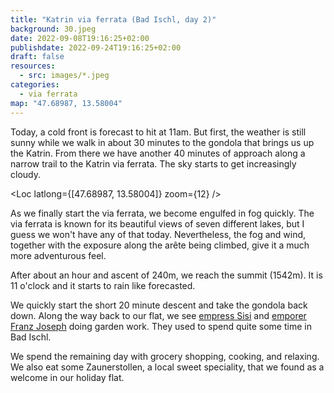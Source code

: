 ```yaml
---
title: "Katrin via ferrata (Bad Ischl, day 2)"
background: 30.jpeg
date: 2022-09-08T19:16:25+02:00
publishdate: 2022-09-24T19:16:25+02:00
draft: false
resources:
  - src: images/*.jpeg
categories:
  - via ferrata
map: "47.68987, 13.58004"
---
```


Today, a cold front is forecast to hit at 11am. But first, the weather is
still sunny while we walk in about 30 minutes to the gondola that brings us up
the Katrin. From there we have another 40 minutes of approach along a narrow
trail to the Katrin via ferrata. The sky starts to get increasingly cloudy.

<Loc latlong={[47.68987, 13.58004]} zoom={12} />

<Gallery>
  <Rimg src="1.jpeg" caption="Walking through Bad Ischl." />
  <Rimg src="3.jpeg" caption="View of Bad Ischl from the gondola." />
  <Rimg src="7.jpeg" alt="A narrow trail between trees." />
</Gallery>

As we finally start the via ferrata, we become engulfed in fog quickly. The via
ferrata is known for its beautiful views of seven different lakes, but I guess we
won't have any of that today. Nevertheless, the fog and wind, together with the
exposure along the arête being climbed, give it a much more adventurous feel.

<Gallery>
  <Rimg src="10.jpeg" caption="Start of the via ferrata." />
  <Rimg src="13.jpeg" caption="Going up the arête." />
  <Rimg src="15.jpeg" alt="In the via ferrata" />
  <Rimg src="16.jpeg" alt="In the via ferrata" />
  <Rimg src="21.jpeg" alt="Going up the arête" />
</Gallery>

<Gallery large="true">
  <Rimg src="22.jpeg" alt="On the arête with fog below" />
  <Rimg
    src="26.jpeg"
    alt="Climber on a via ferrata and fog in the background"
  />
</Gallery>

<Gallery>
  <Rimg
    src="27.jpeg"
    alt="Climber on a via ferrata and fog in the background"
  />
  <Rimg src="28.jpeg" caption="Close to the summit." />
  <Rimg src="29.jpeg" alt="Close to the summit." />
</Gallery>

After about an hour and ascent of 240m, we reach the summit (1542m). It is 11
o'clock and it starts to rain like forecasted.

<Rimg src="32.jpeg" alt="" />

We quickly start the short 20 minute descent and take the gondola back down.
Along the way back to our flat, we see [empress
Sisi](https://en.wikipedia.org/wiki/Empress_Elisabeth_of_Austria) and [emporer
Franz Joseph](https://en.wikipedia.org/wiki/Franz_Joseph_I_of_Austria) doing
garden work. They used to spend quite some time in Bad Ischl.

<Gallery>
  <Rimg src="38.jpeg" alt="Sisi" />
  <Rimg src="39.jpeg" alt="Franz Joseph" />
</Gallery>

We spend the remaining day with grocery shopping, cooking, and relaxing. We also
eat some Zaunerstollen, a local sweet speciality, that we found as a welcome in
our holiday flat.

<Gallery>
  <Rimg src="45.jpeg" alt="Mountains in evening sun with clouds around them" />
  <Rimg src="46.jpeg" caption="The Katrin summit as seen from our flat." />
  <Rimg src="47.jpeg" caption="Zaunerstollen" />
</Gallery>

<Nextday />
